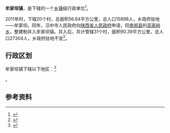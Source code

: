 {{中国乡级行政区|61/07/21/112/000}}

'''牟家坝镇'''，是{{PRC admin/fullname|61/07/21/112/000|3}}下辖的一个[[乡镇|乡镇]]级行政单位<ref>{{PRC admin/ref sgc|{{PRC admin/parent|61/07/21/112/000}}}}</ref>。

2011年时，下辖20个村，总面积56.64平方公里，总人口15898人，乡政府驻地——牟家坝。同年，汉中市人民政府向[[陕西省人民政府|陕西省人民政府]]申请，将[[南郑县|南郑县]]的[[高家岭乡|高家岭乡]]，整建制并入牟家坝镇。并入后，共计管辖31个村，面积90.39平方公里，总人口27304人，乡政府驻地不变<ref>{{Cite web |url=http://www.hanzhong.gov.cn/xxgk/gkml/zfwj/zfjzfbwj/hzzwj/201410/t20141018_21197.html |title=汉中市人民政府关于审定汉中市乡镇机构改革行政区划调整方案的请示 |accessdate=2019-04-08 |author= |date=2011-04-25 |work= |publisher=汉中市人民政府网站 |language=Zh-hans |archive-date=2019-07-10 |archive-url=https://web.archive.org/web/20190710204437/http://www.hanzhong.gov.cn/xxgk/gkml/zfwj/zfjzfbwj/hzzwj/201410/t20141018_21197.html |dead-url=no }}</ref>。
== 行政区划 ==

牟家坝镇下辖以下地区：<ref>{{PRC admin/ref sgc|61/07/21/112/000}}</ref>

{{PRC admin/children|61/07/21/112/000}}。

== 参考资料 ==

{{reflist}}

{{PRC admin/navcat|61/07/21/112/000}}
{{陕西行政区划小作品}}